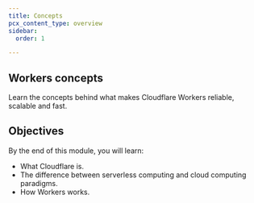 ```yaml
---
title: Concepts
pcx_content_type: overview
sidebar:
  order: 1

---
```


## Workers concepts

Learn the concepts behind what makes Cloudflare Workers reliable, scalable and fast.

## Objectives

By the end of this module, you will learn:

* What Cloudflare is.
* The difference between serverless computing and cloud computing paradigms.
* How Workers works.
